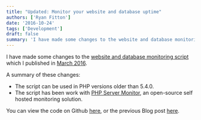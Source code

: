```yaml
---
title: "Updated: Monitor your website and database uptime" 
authors: ['Ryan Fitton']
date: '2016-10-24'
tags: ['Development']
draft: false
summary: 'I have made some changes to the website and database monitoring script which I published in March 2016. A summary of these changes: The script can be used in PHP versions older than 5.4.0. The script has been work with PHP Server Monitor, an open-source self hosted monitoring solution. You can view the code on Github here, ...'
---
```


I have made some changes to the [website and database monitoring script](https://github.com/ryanfitton/website-check-monitor) which I published in [March 2016](/blog/using-statuscake-com-to-monitor-your-website-and-database-uptime/).

A summary of these changes:

-   The script can be used in PHP versions older than 5.4.0.
-   The script has been work with [PHP Server Monitor](http://www.phpservermonitor.org/), an open-source self hosted monitoring solution.

You can view the code on Github [here](https://github.com/ryanfitton/website-check-monitor), or the previous Blog post [here](/blog/using-statuscake-com-to-monitor-your-website-and-database-uptime/).

